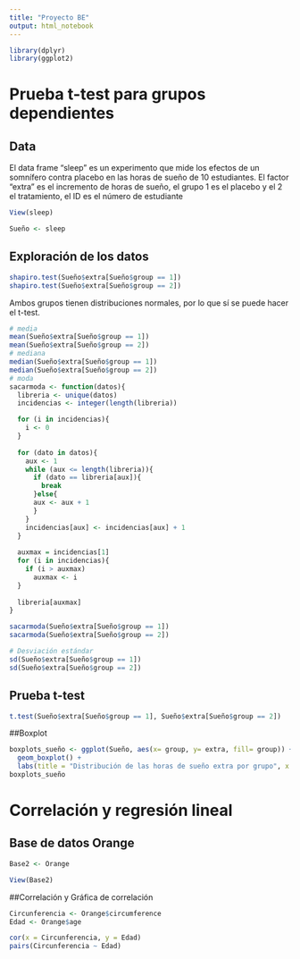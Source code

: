 ```yaml
---
title: "Proyecto BE"
output: html_notebook
---
```


```r
library(dplyr)
library(ggplot2)
```

# Prueba t-test para grupos dependientes

## Data
El data frame "sleep" es un experimento que mide los efectos de un somnífero contra placebo en las horas de sueño de 10 estudiantes. El factor "extra" es el incremento de horas de sueño, el grupo 1 es el placebo y el 2 el tratamiento, el ID es el número de estudiante
```r
View(sleep)
```

```r
Sueño <- sleep
```


## Exploración de los datos
```r
shapiro.test(Sueño$extra[Sueño$group == 1])
shapiro.test(Sueño$extra[Sueño$group == 2])
```
Ambos grupos tienen distribuciones normales, por lo que sí se puede hacer el t-test.

```r
# media
mean(Sueño$extra[Sueño$group == 1])
mean(Sueño$extra[Sueño$group == 2])
# mediana
median(Sueño$extra[Sueño$group == 1])
median(Sueño$extra[Sueño$group == 2])
# moda
sacarmoda <- function(datos){
  libreria <- unique(datos)
  incidencias <- integer(length(libreria))

  for (i in incidencias){
    i <- 0
  }
  
  for (dato in datos){
    aux <- 1
    while (aux <= length(libreria)){
      if (dato == libreria[aux]){
        break
      }else{
      aux <- aux + 1
      }
    }
    incidencias[aux] <- incidencias[aux] + 1
  }
  
  auxmax = incidencias[1]
  for (i in incidencias){
    if (i > auxmax)
      auxmax <- i
  }
  
  libreria[auxmax]
}

sacarmoda(Sueño$extra[Sueño$group == 1])
sacarmoda(Sueño$extra[Sueño$group == 2])
```


```r
# Desviación estándar
sd(Sueño$extra[Sueño$group == 1])
sd(Sueño$extra[Sueño$group == 2])
```

## Prueba t-test
```r
t.test(Sueño$extra[Sueño$group == 1], Sueño$extra[Sueño$group == 2])
```

##Boxplot
```r
boxplots_sueño <- ggplot(Sueño, aes(x= group, y= extra, fill= group)) +
  geom_boxplot() +
  labs(title = "Distribución de las horas de sueño extra por grupo", x = "Grupo", y = "Horas extra") + theme_minimal() + theme(plot.title = element_text(size = 16, color = "#64BBCC", face = "italic", "bold", family ="serif"), text = element_text(size = 9), legend.title = element_blank(), legend.text = element_blank(), legend.position='none')
boxplots_sueño
```
# Correlación y regresión lineal

## Base de datos Orange
```r
Base2 <- Orange

View(Base2)
```

##Correlación y Gráfica de correlación
```r
Circunferencia <- Orange$circumference
Edad <- Orange$age

cor(x = Circunferencia, y = Edad)
pairs(Circunferencia ~ Edad)
```


















